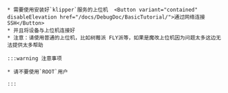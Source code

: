 

    * 需要使用安装好`klipper`服务的上位机  <Button variant="contained" disableElevation href="/docs/DebugDoc/BasicTutorial/">通过网络连接SSH</Button>
    * 并且将设备与上位机连接好
    * 注意：请使用普通的上位机，比如树莓派 FLY派等，如果是魔改上位机因为问题太多这边无法提供太多帮助

    :::warning 注意事项

    * 请不要使用`ROOT`用户

    :::